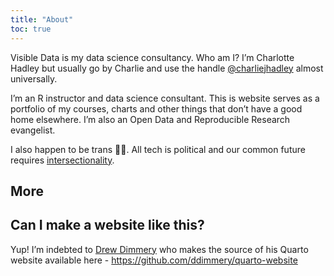 ```yaml
---
title: "About"
toc: true
---
```


Visible Data is my data science consultancy. Who am I? I'm Charlotte Hadley but usually go by Charlie and use the handle [@charliejhadley](https://twitter.com/charliejhadley) almost universally.

I'm an R instructor and data science consultant. This is website serves as a portfolio of my courses, charts and other things that don't have a good home elsewhere. I'm also an Open Data and Reproducible Research evangelist.

I also happen to be trans 🏳️‍⚧️. All tech is political and our common future requires [intersectionality](https://time.com/5560575/intersectionality-theory/).

::: {.text-center}

```{=html}
<a class="btn btn-outline-dark", href="https://twitter.com/charliejhadley" target="_blank" rel="noopener noreferrer">
    <i class="bi bi-twitter" role='img' aria-label='Twitter'></i>
</a>

<a class="btn btn-outline-dark", href="https://github.com/charliejhadley" target="_blank" rel="noopener noreferrer">
    <i class="bi bi-github" role='img' aria-label='Github'></i>
</a>

<a class="btn btn-outline-dark", href="https://orcid.org/0000-0002-3039-6849" target="_blank" rel="noopener noreferrer">
    <i class="fa-brands fa-orcid"></i>
</a>

```

:::

## More



## Can I make a website like this?

Yup! I'm indebted to [Drew Dimmery](https://ddimmery.com/) who makes the source of his Quarto website available here - [https://github.com/ddimmery/quarto-website](https://github.com/ddimmery/quarto-website)